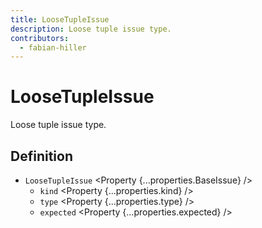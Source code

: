 ```yaml
---
title: LooseTupleIssue
description: Loose tuple issue type.
contributors:
  - fabian-hiller
---
```



# LooseTupleIssue

Loose tuple issue type.

## Definition

- `LooseTupleIssue` <Property {...properties.BaseIssue} />
  - `kind` <Property {...properties.kind} />
  - `type` <Property {...properties.type} />
  - `expected` <Property {...properties.expected} />
